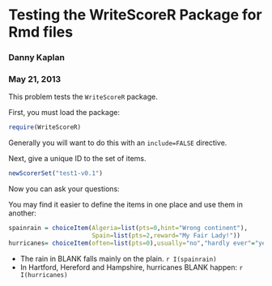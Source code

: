 Testing the WriteScoreR Package for Rmd files
========================================================

### Danny Kaplan
### May 21, 2013

This problem tests the `WriteScoreR` package.

First, you must load the package:
```r
require(WriteScoreR)
```
Generally you will want to do this with an `include=FALSE` directive.

Next, give a unique ID to the set of items.
```r
newScorerSet("test1-v0.1")
```

Now you can ask your questions:

You may find it easier to define the items in one place and use them in another:
```r
spainrain = choiceItem(Algeria=list(pts=0,hint="Wrong continent"),
                       Spain=list(pts=2,reward="My Fair Lady!"))
hurricanes= choiceItem(often=list(pts=0),usually="no","hardly ever"="yes")
```

* The rain in BLANK falls mainly on the plain. `r I(spainrain)`
* In Hartford, Hereford and Hampshire, hurricanes BLANK happen: `r I(hurricanes)`
